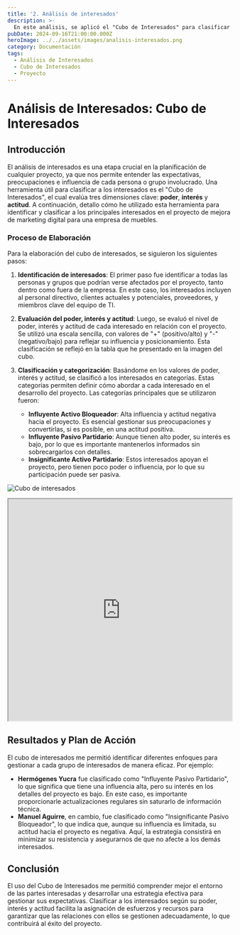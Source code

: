 ```yaml
---
title: '2. Análisis de interesados'
description: >-
  En este análisis, se aplicó el "Cubo de Interesados" para clasificar a los actores clave en función de su poder, interés y actitud, lo que permitió identificar estrategias específicas para cada uno y garantizar una gestión eficiente del proyecto.
pubDate: 2024-09-16T21:00:00.000Z
heroImage: ../../assets/images/analisis-interesados.png
category: Documentación
tags:
  - Análisis de Interesados
  - Cubo de Interesados
  - Proyecto
---
```


# Análisis de Interesados: Cubo de Interesados

## Introducción

El análisis de interesados es una etapa crucial en la planificación de cualquier proyecto, ya que nos permite entender las expectativas, preocupaciones e influencia de cada persona o grupo involucrado. Una herramienta útil para clasificar a los interesados es el "Cubo de Interesados", el cual evalúa tres dimensiones clave: **poder**, **interés** y **actitud**. A continuación, detallo cómo he utilizado esta herramienta para identificar y clasificar a los principales interesados en el proyecto de mejora de marketing digital para una empresa de muebles.

### Proceso de Elaboración

Para la elaboración del cubo de interesados, se siguieron los siguientes pasos:

1. **Identificación de interesados**: El primer paso fue identificar a todas las personas y grupos que podrían verse afectados por el proyecto, tanto dentro como fuera de la empresa. En este caso, los interesados incluyen al personal directivo, clientes actuales y potenciales, proveedores, y miembros clave del equipo de TI.

2. **Evaluación del poder, interés y actitud**: Luego, se evaluó el nivel de poder, interés y actitud de cada interesado en relación con el proyecto. Se utilizó una escala sencilla, con valores de "+" (positivo/alto) y "-" (negativo/bajo) para reflejar su influencia y posicionamiento. Esta clasificación se reflejó en la tabla que he presentado en la imagen del cubo.

3. **Clasificación y categorización**: Basándome en los valores de poder, interés y actitud, se clasificó a los interesados en categorías. Estas categorías permiten definir cómo abordar a cada interesado en el desarrollo del proyecto. Las categorías principales que se utilizaron fueron:

   - **Influyente Activo Bloqueador**: Alta influencia y actitud negativa hacia el proyecto. Es esencial gestionar sus preocupaciones y convertirlas, si es posible, en una actitud positiva.
   - **Influyente Pasivo Partidario**: Aunque tienen alto poder, su interés es bajo, por lo que es importante mantenerlos informados sin sobrecargarlos con detalles.
   - **Insignificante Activo Partidario**: Estos interesados apoyan el proyecto, pero tienen poco poder o influencia, por lo que su participación puede ser pasiva.

![Cubo de interesados](../../assets/images/cubo.jpg)

<iframe
	style='width: 100%; height: 500px;'
	src='https://docs.google.com/spreadsheets/d/e/2PACX-1vSj4xtXmN4Ts1Zbl7ubjRA4LCrMrYHjAmIrvi3mlJLmNLIup7ff9nmI-fZNxBuYXqjMWg9CFkNmhHoL/pubhtml?gid=1170421490&amp;single=true&amp;widget=true&amp;headers=false'
></iframe>

## Resultados y Plan de Acción

El cubo de interesados me permitió identificar diferentes enfoques para gestionar a cada grupo de interesados de manera eficaz. Por ejemplo:

- **Hermógenes Yucra** fue clasificado como "Influyente Pasivo Partidario", lo que significa que tiene una influencia alta, pero su interés en los detalles del proyecto es bajo. En este caso, es importante proporcionarle actualizaciones regulares sin saturarlo de información técnica.
- **Manuel Aguirre**, en cambio, fue clasificado como "Insignificante Pasivo Bloqueador", lo que indica que, aunque su influencia es limitada, su actitud hacia el proyecto es negativa. Aquí, la estrategia consistirá en minimizar su resistencia y asegurarnos de que no afecte a los demás interesados.

## Conclusión

El uso del Cubo de Interesados me permitió comprender mejor el entorno de las partes interesadas y desarrollar una estrategia efectiva para gestionar sus expectativas. Clasificar a los interesados según su poder, interés y actitud facilita la asignación de esfuerzos y recursos para garantizar que las relaciones con ellos se gestionen adecuadamente, lo que contribuirá al éxito del proyecto.
